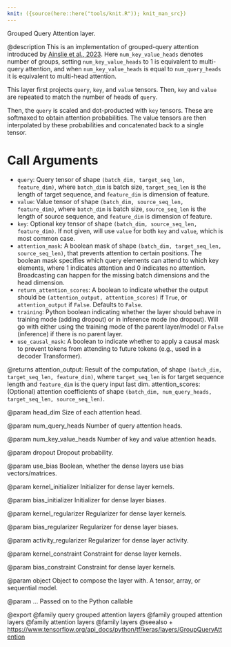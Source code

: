 ```yaml
---
knit: ({source(here::here("tools/knit.R")); knit_man_src})
---
```

Grouped Query Attention layer.

@description
This is an implementation of grouped-query attention introduced by
[Ainslie et al., 2023](https://arxiv.org/abs/2305.13245). Here
`num_key_value_heads` denotes number of groups, setting
`num_key_value_heads` to 1 is equivalent to multi-query attention, and
when `num_key_value_heads` is equal to `num_query_heads` it is equivalent
to multi-head attention.

This layer first projects `query`, `key`, and `value` tensors. Then, `key`
and `value` are repeated to match the number of heads of `query`.

Then, the `query` is scaled and dot-producted with `key` tensors. These are
softmaxed to obtain attention probabilities. The value tensors are then
interpolated by these probabilities and concatenated back to a single
tensor.

# Call Arguments
- `query`: Query tensor of shape `(batch_dim, target_seq_len, feature_dim)`,
    where `batch_dim` is batch size, `target_seq_len` is the length of
    target sequence, and `feature_dim` is dimension of feature.
- `value`: Value tensor of shape `(batch_dim, source_seq_len, feature_dim)`,
    where `batch_dim` is batch size, `source_seq_len` is the length of
    source sequence, and `feature_dim` is dimension of feature.
- `key`: Optional key tensor of shape
    `(batch_dim, source_seq_len, feature_dim)`. If not given, will use
    `value` for both `key` and `value`, which is most common case.
- `attention_mask`: A boolean mask of shape
    `(batch_dim, target_seq_len, source_seq_len)`, that prevents
    attention to certain positions. The boolean mask specifies which
    query elements can attend to which key elements, where 1 indicates
    attention and 0 indicates no attention. Broadcasting can happen for
    the missing batch dimensions and the head dimension.
- `return_attention_scores`: A boolean to indicate whether the output
    should be `(attention_output, attention_scores)` if `True`, or
    `attention_output` if `False`. Defaults to `False`.
- `training`: Python boolean indicating whether the layer should behave in
    training mode (adding dropout) or in inference mode (no dropout).
    Will go with either using the training mode of the parent
    layer/model or `False` (inference) if there is no parent layer.
- `use_causal_mask`: A boolean to indicate whether to apply a causal mask to
    prevent tokens from attending to future tokens (e.g., used in a
    decoder Transformer).

@returns
attention_output: Result of the computation, of shape
    `(batch_dim, target_seq_len, feature_dim)`, where `target_seq_len`
    is for target sequence length and `feature_dim` is the query input
    last dim.
attention_scores: (Optional) attention coefficients of shape
    `(batch_dim, num_query_heads, target_seq_len, source_seq_len)`.

@param head_dim
Size of each attention head.

@param num_query_heads
Number of query attention heads.

@param num_key_value_heads
Number of key and value attention heads.

@param dropout
Dropout probability.

@param use_bias
Boolean, whether the dense layers use bias vectors/matrices.

@param kernel_initializer
Initializer for dense layer kernels.

@param bias_initializer
Initializer for dense layer biases.

@param kernel_regularizer
Regularizer for dense layer kernels.

@param bias_regularizer
Regularizer for dense layer biases.

@param activity_regularizer
Regularizer for dense layer activity.

@param kernel_constraint
Constraint for dense layer kernels.

@param bias_constraint
Constraint for dense layer kernels.

@param object
Object to compose the layer with. A tensor, array, or sequential model.

@param ...
Passed on to the Python callable

@export
@family query grouped attention layers
@family grouped attention layers
@family attention layers
@family layers
@seealso
+ <https://www.tensorflow.org/api_docs/python/tf/keras/layers/GroupQueryAttention>
